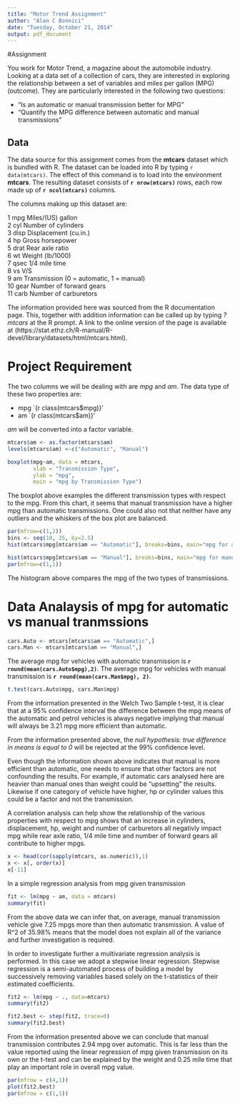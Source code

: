 ```yaml
---
title: "Motor Trend Assignment"
author: "Alan C Bonnici"
date: "Tuesday, October 21, 2014"
output: pdf_document
---
```


#Assignment

You work for Motor Trend, a magazine about the automobile industry. Looking at a data set of a collection of cars, they are interested in exploring the relationship between a set of variables and miles per gallon (MPG) (outcome). They are particularly interested in the following two questions:

* "Is an automatic or manual transmission better for MPG"
* "Quantify the MPG difference between automatic and manual transmissions"


## Data

The data source for this assignment comes from the **mtcars** dataset which is bundled with R. The dataset can be loaded into R by typing `r data(mtcars)`. The effect of this command is to load into the environment **mtcars**. The resulting dataset consists of **`r nrow(mtcars)`** rows, each row made up of **`r ncol(mtcars)`** columns.

The columns making up this dataset are:

1 mpg     Miles/(US) gallon  
2 cyl	 Number of cylinders  
3 disp	 Displacement (cu.in.)  
4 hp	 Gross horsepower  
5 drat	 Rear axle ratio  
6 wt	 Weight (lb/1000)  
7 qsec	 1/4 mile time  
8 vs	 V/S  
9 am	 Transmission (0 = automatic, 1 = manual)  
10 gear	 Number of forward gears  
11 carb	 Number of carburetors  

The information provided here was sourced from the R documentation page. This, together with addition information can be called up by typing *?mtcars* at the R prompt. A link to the online version of the page is available at (https://stat.ethz.ch/R-manual/R-devel/library/datasets/html/mtcars.html).

# Project Requirement

The two columns we will be dealing with are *mpg* and *am*. The data type of these two properties are:

* mpg    `{r class(mtcars$mpg)}'
* am     `{r class(mtcars$am)}'

*am* will be converted into a factor variable.

```r
mtcars$am <- as.factor(mtcars$am)
levels(mtcars$am) <-c("Automatic", "Manual")
```

```r
boxplot(mpg~am, data = mtcars,
        xlab = "Transmission Type",
        ylab = "mpg",
        main = "mpg by Transmission Type")
```

The boxplot above examples the different transmission types with respect to the mpg. From this chart, it seems that manual transmission have a higher mpg than automatic transmissions. One could also not that neither have any outliers and the whiskers of the box plot are balanced.

```r
par(mfrow=c(1,2))
bins <- seq(10, 35, by=2.5)
hist(mtcars$mpg[mtcars$am == "Automatic"], breaks=bins, main="mpg for automatic vehicles", xlab="mpg", xlim=c(10, 35))

hist(mtcars$mpg[mtcars$am == "Manual"], breaks=bins, main="mpg for manual vehicles", xlab="mpg", xlim=c(10, 35))
par(mfrow=c(1,1))

```

The histogram above compares the mpg of the two types of transmissions.

# Data Analaysis of mpg for automatic vs manual tranmssions

```r
cars.Auto <- mtcars[mtcars$am == "Automatic",]
cars.Man <- mtcars[mtcars$am == "Manual",]
```

The average mpg for vehicles with automatic transmission is **`r round(mean(cars.Auto$mpg),2)`**. The average mpg for vehicles with manual transmission is **`r round(mean(cars.Man$mpg), 2)`**.

```r
t.test(cars.Auto$mpg, cars.Man$mpg)
```

From the information presented in the Welch Two Sample t-test, it is clear that at a 95% confidence interval the difference between the mpg means of the automatic and petrol vehicles is always negative implying that manual will always be 3.21 mpg more efficient than automatic.

From the information presented above, the *null hypothesis: true difference in means is equal to 0* will be rejected at the 99% confidence level.

Even though the information shown above indicates that manual is more efficient than automatic, one needs to ensure that other factors are not confounding the results. For example, if automatic cars analysed here are heavier than manual ones than weight could be "upsetting" the results. Likewise if one category of vehicle have higher, hp or cylinder values this could be a factor and not the transmission.

A correlation analysis can help show the relationship of the various properties with respect to mpg shows that an increase in cylinders, displacement, hp, weight and number of carburetors all negativly impact mpg while rear axle ratio, 1/4 mile time and number of forward gears all contribute to higher mpgs.

```r
x <- head(cor(sapply(mtcars, as.numeric)),1)
x <- x[, order(x)]
x[-11]
```

In a simple regression analysis from mpg given transmission 
```r
fit <- lm(mpg ~ am, data = mtcars)
summary(fit)
```

From the above data we can infer that, on average, manual transmission vehicle give 7.25 mpgs more than then automatic transmission. A value of R^2 of 35.98% means that the model does not explain all of the variance and further investigation is required.

In order to investigate further a multivariate regression analysis is performed. In this case we adopt a stepwise linear regression. Stepwise regression is a semi-automated process of building a model by successively removing variables based solely on the t-statistics of their estimated coefficients. 

```r
fit2 <- lm(mpg ~ ., data=mtcars)
summary(fit2)

fit2.best <- step(fit2, trace=0)
summary(fit2.best)
```

From the information presented above we can conclude that manual transmission contributes 2.94 mpg over automatic. This is far less than the value reported using the linear regression of mpg given transmission on its own or the t-test and can be explained by the weight and 0.25 mile time that play an important role in overall mpg value.

```r
par(mfrow = c(4,1))
plot(fit2.best)
par(mfrow = c(1,1))
```


